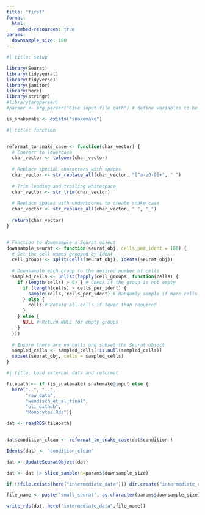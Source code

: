 ```yaml
---
title: "first"
format: 
  html:
    embed-resources: true
params:
  downsample_size: 100
---
```



```r
#| title: setup

library(Seurat)
library(tidyseurat)
library(tidyverse)
library(janitor)
library(here)
library(stringr)
#library(argparser)
#parser <- arg_parser("Give input file path") # define variables to be acessible via command line/ snakmake but with a default

is_snakemake <- exists("snakemake")
```

```r
#| title: function


reformat_to_snake_case <- function(char_vector) {
  # Convert to lowercase
  char_vector <- tolower(char_vector)
  
  # Replace special characters with spaces
  char_vector <- str_replace_all(char_vector, "[^a-z0-9]+", " ")
  
  # Trim leading and trailing whitespace
  char_vector <- str_trim(char_vector)
  
  # Replace spaces with underscores to create snake case
  char_vector <- str_replace_all(char_vector, " ", "_")
  
  return(char_vector)
}


# Function to downsample a Seurat object
downsample_seurat <- function(seurat_obj, cells_per_ident = 100) {
  # Get the cell names grouped by Ident
  cell_groups <- split(Cells(seurat_obj), Idents(seurat_obj))
  
  # Downsample each group to the desired number of cells
  sampled_cells <- unlist(lapply(cell_groups, function(cells) {
    if (length(cells) > 0) { # Check if the group is not empty
      if (length(cells) > cells_per_ident) {
        sample(cells, cells_per_ident) # Randomly sample if more cells exist
      } else {
        cells # Retain all cells if fewer than required
      }
    } else {
      NULL # Return NULL for empty groups
    }
  }))
  
  # Ensure there are no nulls and subset the Seurat object
  sampled_cells <- sampled_cells[!is.null(sampled_cells)]
  subset(seurat_obj, cells = sampled_cells)
}

```

```r
#| title: Load external data and reformat 

filepath <- if (is_snakemake) snakemake@input else {
  here("..", "..",
       "raw_data",
       "wendisch_et_al_final",
       "oli_github", 
       "Monocytes.Rds")} 

dat <- readRDS(filepath)


dat$condition_clean <- reformat_to_snake_case(dat$condition )

Idents(dat) <- "condition_clean"

dat <- UpdateSeuratObject(dat)

dat <- dat |> slice_sample(n=params$downsample_size)

if (!file.exists(here("intermediate_data"))) dir.create("intermediate_data") #needed with snakemake?

file_name <- paste("small_seurat", as.character(params$downsample_size), "obj.rds", sep = "_")

write_rds(dat, here("intermediate_data",file_name))
```
